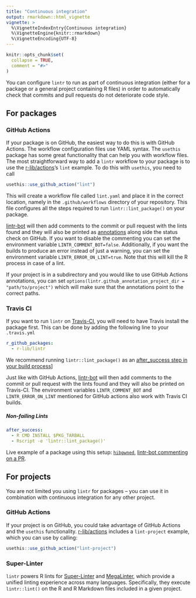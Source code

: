 ```yaml
---
title: "Continuous integration"
output: rmarkdown::html_vignette
vignette: >
  %\VignetteIndexEntry{Continuous integration}
  %\VignetteEngine{knitr::rmarkdown}
  %\VignetteEncoding{UTF-8}
---
```


```r
knitr::opts_chunk$set(
  collapse = TRUE,
  comment = "#>"
)
```

You can configure `lintr` to run as part of continuous integration (either for a package or a general project containing R files) in order to automatically check that commits and pull requests do not deteriorate code style.

## For packages

### GitHub Actions

If your package is on GitHub, the easiest way to do this is with GitHub Actions.
The workflow configuration files use YAML syntax.
The `usethis` package has some great functionality that can help you with workflow files.
The most straightforward way to add a `lintr` workflow to your package is to use the [r-lib/actions](https://github.com/r-lib/actions/tree/master/examples)'s `lint` example.
To do this with `usethis`, you need to call

```r
usethis::use_github_action("lint")
```

This will create a workflow file called `lint.yaml` and place it in the correct location, namely in the `.github/workflows` directory of your repository.
This file configures all the steps required to run `lintr::lint_package()` on your package.

[lintr-bot](https://github.com/lintr-bot) will then add comments to the commit or pull request with the lints found and they will also be printed as
[annotations](https://docs.github.com/en/free-pro-team@latest/github/collaborating-with-issues-and-pull-requests/about-status-checks#types-of-status-checks-on-github)
along side the status check on GitHub.
If you want to disable the commenting you can set the environment variable `LINTR_COMMENT_BOT=false`.
Additionally, if you want the builds to produce an error instead of just a warning, you can set the environment variable `LINTR_ERROR_ON_LINT=true`.
Note that this will kill the R process in case of a lint.

If your project is in a subdirectory and you would like to use GitHub Actions annotations, you can set
`options(lintr.github_annotation_project_dir = "path/to/project")` which will make sure that the annotations point to the correct paths.

### Travis CI

If you want to run `lintr` on [Travis-CI](https://travis-ci.org), you will need to have Travis install the package first.
This can be done by adding the following line to your `.travis.yml`

``` yaml
r_github_packages:
  - r-lib/lintr
```

We recommend running `lintr::lint_package()` as an [after_success step in your build process](#non-failing-lints)]

Just like with GitHub Actions, [lintr-bot](https://github.com/lintr-bot) will then add comments to the commit or pull request with the lints found and
they will also be printed on Travis-CI.
The environment variables `LINTR_COMMENT_BOT` and `LINTR_ERROR_ON_LINT` mentioned for GitHub actions also work with Travis CI builds.

##### Non-failing Lints {#non-failing-lints}

``` yaml
after_success:
  - R CMD INSTALL $PKG_TARBALL
  - Rscript -e 'lintr::lint_package()'
```

Live example of a package using this setup:
[`hibpwned`](https://github.com/jumpingrivers/HIBPwned/blob/master/.travis.yml),
[lintr-bot commenting on a PR](https://github.com/jumpingrivers/HIBPwned/pull/30).

## For projects

You are not limited you using `lintr` for packages -- you can use it in combination with continuous integration for any other project.

### GitHub Actions

If your project is on GitHub, you could take advantage of GitHub Actions and the `usethis` functionality.
[r-lib/actions](https://github.com/r-lib/actions/tree/master/examples) includes a `lint-project` example, which you can use by calling:

``` r
usethis::use_github_action("lint-project")
```

### Super-Linter

`lintr` powers R lints for [Super-Linter](https://github.com/github/super-linter) and [MegaLinter](https://megalinter.github.io/latest/),
which provide a unified linting experience across many languages.
Specifically, they execute `lintr::lint()` on the R and R Markdown files included in a given project.
